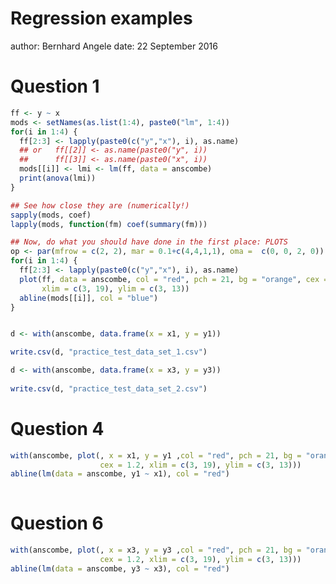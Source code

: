 Regression examples
==================================================================================
author: Bernhard Angele
date: 22 September 2016

Question 1
===================================================================================
```r

ff <- y ~ x
mods <- setNames(as.list(1:4), paste0("lm", 1:4))
for(i in 1:4) {
  ff[2:3] <- lapply(paste0(c("y","x"), i), as.name)
  ## or   ff[[2]] <- as.name(paste0("y", i))
  ##      ff[[3]] <- as.name(paste0("x", i))
  mods[[i]] <- lmi <- lm(ff, data = anscombe)
  print(anova(lmi))
}

## See how close they are (numerically!)
sapply(mods, coef)
lapply(mods, function(fm) coef(summary(fm)))

## Now, do what you should have done in the first place: PLOTS
op <- par(mfrow = c(2, 2), mar = 0.1+c(4,4,1,1), oma =  c(0, 0, 2, 0))
for(i in 1:4) {
  ff[2:3] <- lapply(paste0(c("y","x"), i), as.name)
  plot(ff, data = anscombe, col = "red", pch = 21, bg = "orange", cex = 1.2,
       xlim = c(3, 19), ylim = c(3, 13))
  abline(mods[[i]], col = "blue")
}


d <- with(anscombe, data.frame(x = x1, y = y1))

write.csv(d, "practice_test_data_set_1.csv")

d <- with(anscombe, data.frame(x = x3, y = y3))
          
write.csv(d, "practice_test_data_set_2.csv")          

```

Question 4
===============================================
```r
with(anscombe, plot(, x = x1, y = y1 ,col = "red", pch = 21, bg = "orange", 
                    cex = 1.2, xlim = c(3, 19), ylim = c(3, 13)))
abline(lm(data = anscombe, y1 ~ x1), col = "red")
 
```


Question 6
===============================================
```r
with(anscombe, plot(, x = x3, y = y3 ,col = "red", pch = 21, bg = "orange", 
                    cex = 1.2, xlim = c(3, 19), ylim = c(3, 13)))
abline(lm(data = anscombe, y3 ~ x3), col = "red")
 
```